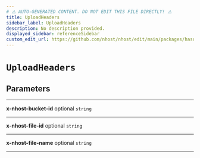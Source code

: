 ```yaml
---
# ⚠️ AUTO-GENERATED CONTENT. DO NOT EDIT THIS FILE DIRECTLY! ⚠️
title: UploadHeaders
sidebar_label: UploadHeaders
description: No description provided.
displayed_sidebar: referenceSidebar
custom_edit_url: https://github.com/nhost/nhost/edit/main/packages/hasura-storage-js/src/packages/hasura-storage-js/src/utils/types.ts#L79
---
```


# `UploadHeaders`

## Parameters

---

**<span className="parameter-name">x-nhost-bucket-id</span>** <span className="optional-status">optional</span> `string`

---

**<span className="parameter-name">x-nhost-file-id</span>** <span className="optional-status">optional</span> `string`

---

**<span className="parameter-name">x-nhost-file-name</span>** <span className="optional-status">optional</span> `string`

---
